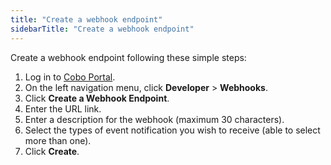 ```yaml
---
title: "Create a webhook endpoint"
sidebarTitle: "Create a webhook endpoint"
---
```


Create a webhook endpoint following these simple steps:

1. Log in to [Cobo Portal](https://portal.cobo.com/login).
2. On the left navigation menu, click **Developer** > **Webhooks**.
3. Click **Create a Webhook Endpoint**.
4. Enter the URL link.
5. Enter a description for the webhook (maximum 30 characters).
6. Select the types of event notification you wish to receive (able to select more than one).
7. Click **Create**.